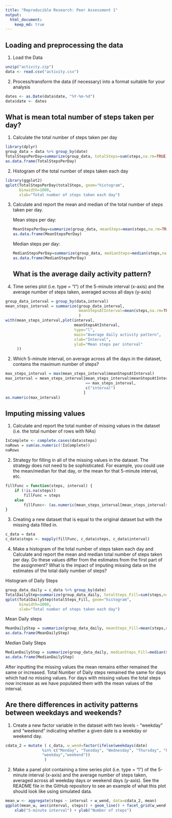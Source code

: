 ```yaml
---
title: "Reproducible Research: Peer Assessment 1"
output: 
  html_document:
    keep_md: true
---
```



## Loading and preprocessing the data

1. Load the Data

```r
unzip("activity.zip")
data <- read.csv("activity.csv")
```

2. Process/transform the data (if necessary) into a format suitable for your analysis

```r
dates <- as.Date(data$date, "%Y-%m-%d")
data$date <- dates 
```

## What is mean total number of steps taken per day?

1. Calculate the total number of steps taken per day

```r
library(dplyr)
group_data = data %>% group_by(date)  
TotalStepsPerDay=summarize(group_data, totalSteps=sum(steps,na.rm=TRUE))
as.data.frame(TotalStepsPerDay)
```

2. Histogram of the total number of steps taken each day

```r
library(ggplot2)
qplot(TotalStepsPerDay$totalSteps, geom="histogram",
      binwidth=1000,
      xlab="Total number of steps taken each day")
```

3. Calculate and report the mean and median of the total number of steps taken per day.


   Mean steps per day:
```r
MeanStepsPerDay=summarize(group_data, meanSteps=mean(steps,na.rm=TRUE))
as.data.frame(MeanStepsPerDay)
```


   Median steps per day:
```r
MedianStepsPerDay=summarize(group_data, medianSteps=median(steps,na.rm=TRUE))
as.data.frame(MedianStepsPerDay)
```
## What is the average daily activity pattern?

1. Time series plot (i.e. type = "l") of the 5-minute interval (x-axis) and 
   the average number of steps taken, averaged across all days (y-axis)
   
```r
group_data_interval = group_by(data,interval)
mean_steps_interval = summarize(group_data_interval,
                                meanStepsAtInterval=mean(steps,na.rm=TRUE)
                                )
with(mean_steps_interval,plot(interval,
                              meanStepsAtInterval,
                              type="l",
                              main="Average daily activity pattern", 
                              xlab="Interval", 
                              ylab="Mean steps per interval"
     ))
```

2. Which 5-minute interval, on average across all the days in the dataset, 
contains the maximum number of steps?

```r
max_steps_interval = max(mean_steps_interval$meanStepsAtInterval)
max_interval = mean_steps_interval[mean_steps_interval$meanStepsAtInterval 
                                   == max_steps_interval,
                                   c("interval")
                                  ]
as.numeric(max_interval)
```

## Imputing missing values

1. Calculate and report the total number of missing values in the dataset (i.e. the total number of rows with NAs)

```r
IsComplete <- complete.cases(data$steps)
naRows = sum(as.numeric(!IsComplete))
naRows
```

2. Strategy for filling in all of the missing values in the dataset. The strategy does not need to be sophisticated. For example, you could use the mean/median for that day, or the mean for that 5-minute interval, etc.

```r
fillFunc = function(steps, interval) {
    if (!is.na(steps))
        fillFunc = steps
    else
        fillFunc<- (as.numeric(mean_steps_interval[mean_steps_interval$interval==interval,c("meanStepsAtInterval")]))
}
```

3. Creating a new dataset that is equal to the original dataset but with the missing data filled in.

```r
c_data = data
c_data$steps <- mapply(fillFunc, c_data$steps, c_data$interval)
```

4. Make a histogram of the total number of steps taken each day and Calculate 
and report the mean and median total number of steps taken per day. Do these 
values differ from the estimates from the first part of the assignment? What 
is the impact of imputing missing data on the estimates of the total daily 
number of steps?

Histogram of Daily Steps


```r
group_data_daily = c_data %>% group_by(date)  
TotalDailyStep=summarize(group_data_daily, totalSteps_Fill=sum(steps,na.rm=TRUE))
qplot(TotalDailyStep$totalSteps_Fill, geom="histogram",
      binwidth=1000,
      xlab="Total number of steps taken each day")
```



Mean Daily steps

```r
MeanDailyStep = summarize(group_data_daily, meanSteps_Fill=mean(steps,na.rm=TRUE))
as.data.frame(MeanDailyStep)
```

Median Daily Steps

```r
MedianDailyStep = summarize(group_data_daily, medianSteps_Fill=median(steps,na.rm=TRUE))
as.data.frame(MedianDailyStep)
```


After inputting the missing values the mean remains either remained the same or increased. Total Number of Daily steps remained the same for days which had no missing values. For days with missing values the total steps now increase as we have populated them with the mean values of the interval.


## Are there differences in activity patterns between weekdays and weekends?

1. Create a new factor variable in the dataset with two levels - "weekday" and "weekend" indicating whether a given date is a weekday or weekend day.

```r
cdata_2 = mutate ( c_data, w_wend=factor(ifelse(weekdays(date) 
                %in% c("Monday", "Tuesday", "Wednesday", "Thursday", "Friday"),
                "weekday","weekend"))
                 )
```

2. Make a panel plot containing a time series plot (i.e. type = "l") of the 5-minute interval (x-axis) and the average number of steps taken, averaged across all weekday days or weekend days (y-axis). See the README file in the GitHub repository to see an example of what this plot should look like using simulated data.

```r

mean_w <- aggregate(steps ~ interval + w_wend, data=cdata_2, mean)
ggplot(mean_w, aes(interval, steps)) + geom_line() + facet_grid(w_wend ~ .) +
    xlab("5-minute interval") + ylab("Number of steps")

```

